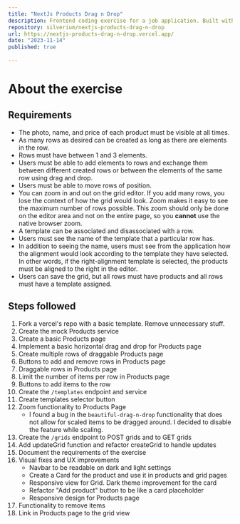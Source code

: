 ```yaml
---
title: "NextJs Products Drag n Drop"
description: Frontend coding exercise for a job application. Built with Next.js, React, Tailwind CSS, and React Beautiful DnD.
repository: silverium/nextjs-products-drag-n-drop
url: https://nextjs-products-drag-n-drop.vercel.app/
date: "2023-11-14"
published: true
  
---
```

# About the exercise
## Requirements
- The photo, name, and price of each product must be visible at all times.
- As many rows as desired can be created as long as there are elements in the row.
- Rows must have between 1 and 3 elements.
- Users must be able to add elements to rows and exchange them between different created rows or between the elements of the same row using drag and drop.
- Users must be able to move rows of position.
- You can zoom in and out on the grid editor. If you add many rows, you lose the context of how the grid would look. Zoom makes it easy to see the maximum number of rows possible. This zoom should only be done on the editor area and not on the entire page, so you **cannot** use the native browser zoom.
- A template can be associated and disassociated with a row.
- Users must see the name of the template that a particular row has.
- In addition to seeing the name, users must see from the application how the alignment would look according to the template they have selected. In other words, if the right-alignment template is selected, the products must be aligned to the right in the editor.
- Users can save the grid, but all rows must have products and all rows must have a template assigned.

## Steps followed
1. Fork a vercel's repo with a basic template. Remove unnecessary stuff.
2. Create the mock Products service
3. Create a basic Products page
4. Implement a basic horizontal drag and drop for Products page
5. Create multiple rows of draggable Products page
6. Buttons to add and remove rows in Products page
7. Draggable rows in Products page
8. Limit the number of items per row in Products page
9. Buttons to add items to the row
10. Create the `/templates` endpoint and service
11. Create templates selector button
12. Zoom functionality to Products Page
    - I found a bug in the `beautiful-drag-n-drop` functionality that does not allow for scaled items to be dragged around. I decided to disable the feature while scaling.
13. Create the `/grids` endpoint to POST grids and to GET grids
14. Add updateGrid function and refactor createGrid to handle updates
15. Document the requirements of the exercise
16. Visual fixes and UX improvements
    - Navbar to be readable on dark and light settings
    - Create a Card for the product and use it in products and grid pages
    - Responsive view for Grid. Dark theme improvement for the card
    - Refactor "Add product" button to be like a card placeholder
    - Responsive design for Products page
17. Functionality to remove items
18. Link in Products page to the grid view
